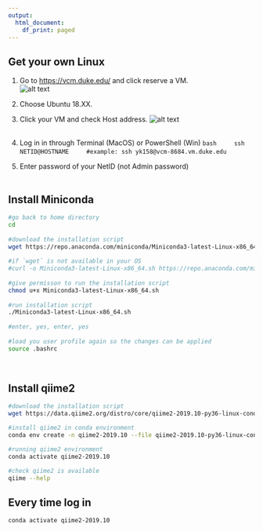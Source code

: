 ```yaml
---
output:
  html_document:
    df_print: paged
---
```

## Get your own Linux
1. Go to [https://vcm.duke.edu/](https://vcm.duke.edu/) and click reserve a VM.  
![alt text](./snapshots/DukeVM.png)
1. Choose Ubuntu 18.XX.
1. Click your VM and check Host address.
![alt text](./snapshots/VMhost.png)
\
\ 

1. Log in in through Terminal (MacOS) or PowerShell (Win)
    ```bash
    ssh NETID@HOSTNAME
    #example: ssh yk158@vcm-8684.vm.duke.edu
    ```
\ 
1. Enter password of your NetID (not Admin password)
\
\ 

## Install Miniconda

```bash
#go back to home directory
cd
    
#download the installation script 
wget https://repo.anaconda.com/miniconda/Miniconda3-latest-Linux-x86_64.sh
    
#if `wget` is not available in your OS
#curl -o Miniconda3-latest-Linux-x86_64.sh https://repo.anaconda.com/miniconda/Miniconda3-latest-Linux-x86_64.sh
    
#give permisson to run the installation script
chmod u+x Miniconda3-latest-Linux-x86_64.sh
    
#run installation script
./Miniconda3-latest-Linux-x86_64.sh
    
#enter, yes, enter, yes
    
#load you user profile again so the changes can be applied
source .bashrc
```
\ 

## Install qiime2
```bash
#download the installation script
wget https://data.qiime2.org/distro/core/qiime2-2019.10-py36-linux-conda.yml

#install qiime2 in conda environment
conda env create -n qiime2-2019.10 --file qiime2-2019.10-py36-linux-conda.yml #take ~5 minutes

#running qiime2 environment
conda activate qiime2-2019.10

#check qiime2 is available
qiime --help
```

## Every time log in
```bash
conda activate qiime2-2019.10
```